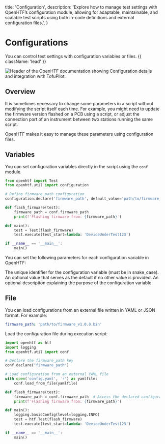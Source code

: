   title: 'Configuration',
  description:
    'Explore how to manage test settings with OpenHTF’s configuration module, allowing for adaptable, maintainable, and scalable test scripts using both in-code definitions and external configuration files.',
}

# Configurations

You can control test settings with configuration variables or files. {{ className: 'lead' }}

<Image
  src="/configuration-header.png"
  alt="Header of the OpenHTF documentation showing Configuration details and integration with TofuPilot."
/>

## Overview

It is sometimes necessary to change some parameters in a script without modifying the script itself each time. For example, you might need to update the firmware version flashed on a PCB using a script, or adjust the connection port of an instrument between two stations running the same script.

OpenHTF makes it easy to manage these parameters using configuration files.

## Variables

You can set configuration variables directly in the script using the `conf` module.

```python {{ title: 'main.py' }}
from openhtf import Test
from openhtf.util import configuration

# Define firmware_path configuration
configuration.declare('firmware_path', default_value='path/to/firmware_v1.0.0.bin', description='Path to the firmware file')

def flash_firmware(test):
    firmware_path = conf.firmware_path
    print(f'Flashing firmware from: {firmware_path}')

def main():
    test = Test(flash_firmware)
    test.execute(test_start=lambda: 'DeviceUnderTest123')

if __name__ == '__main__':
    main()
```

You can set the following parameters for each configuration variable in OpenHTF:

<Properties>
  <Property name=".name">
    The unique identifier for the configuration variable (must be in
    snake_case).
  </Property>
  <Property name=".default_value">
    An optional value that serves as the default if no other value is provided.
  </Property>
  <Property name=".description">
    An optional description explaining the purpose of the configuration
    variable.
  </Property>
</Properties>

## File

You can load configurations from an external file written in YAML or JSON format. For example:

```yaml {{ title: 'config.yaml' }}
firmware_path: 'path/to/firmware_v1.0.0.bin'
```

Load the configuration file during execution script:

```python {{ title: 'main.py' }}
import openhtf as htf
import logging
from openhtf.util import conf

# Declare the firmware_path key
conf.declare('firmware_path')

# Load configuration from an external YAML file
with open('config.yaml', 'r') as yamlfile:
    conf.load_from_file(yamlfile)

def flash_firmware(test):
    firmware_path = conf.firmware_path  # Access the declared configuration key
    print(f'Flashing firmware from: {firmware_path}')

def main():
    logging.basicConfig(level=logging.INFO)
    test = htf.Test(flash_firmware)
    test.execute(test_start=lambda: 'DeviceUnderTest123')

if __name__ == '__main__':
    main()
```
